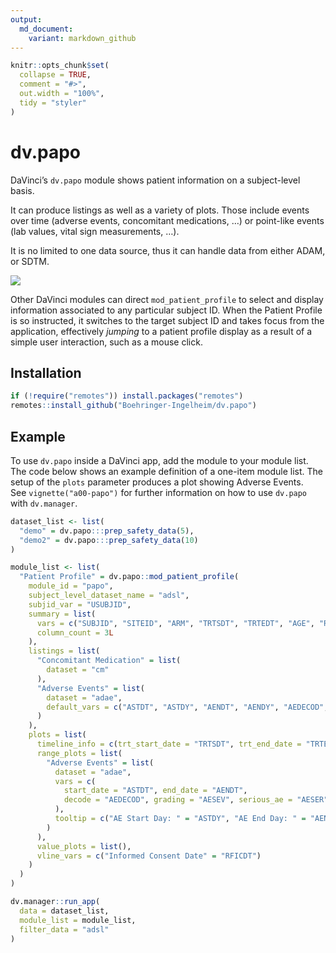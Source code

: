 ```yaml
---
output:
  md_document:
    variant: markdown_github
---
```


<!-- README.md is generated from README.Rmd. Please edit that file -->

```r
knitr::opts_chunk$set(
  collapse = TRUE,
  comment = "#>",
  out.width = "100%",
  tidy = "styler"
)
```

# dv.papo

<!-- badges: start -->
<!-- badges: end -->

DaVinci's `dv.papo` module shows patient information on a subject-level basis.

It can produce listings as well as a variety of plots. Those include events over time (adverse events, concomitant medications, ...) or point-like events (lab values, vital sign measurements, ...).

It is no limited to one data source, thus it can handle data from either ADAM, or SDTM.

![](man/figures/patient_profile_app.png)

Other DaVinci modules can direct `mod_patient_profile` to select and display information associated to any particular subject ID. When the Patient Profile is so instructed, it switches to the target subject ID and takes focus from the application, effectively *jumping* to a patient profile display as a result of a simple user interaction, such as a mouse click.

## Installation

``` r
if (!require("remotes")) install.packages("remotes")
remotes::install_github("Boehringer-Ingelheim/dv.papo")
```

## Example
To use `dv.papo` inside a DaVinci app, add the module to your module list. The code below shows an example definition of a one-item module list. The setup of the `plots` parameter produces a plot showing Adverse Events. <br>
See `vignette("a00-papo")` for further information on how to use `dv.papo` with `dv.manager`.

```r
dataset_list <- list(
  "demo" = dv.papo:::prep_safety_data(5),
  "demo2" = dv.papo:::prep_safety_data(10)
)

module_list <- list(
  "Patient Profile" = dv.papo::mod_patient_profile(
    module_id = "papo",
    subject_level_dataset_name = "adsl",
    subjid_var = "USUBJID",
    summary = list(
      vars = c("SUBJID", "SITEID", "ARM", "TRTSDT", "TRTEDT", "AGE", "RACE", "SEX", "BMIBL"),
      column_count = 3L
    ),
    listings = list(
      "Concomitant Medication" = list(
        dataset = "cm"
      ),
      "Adverse Events" = list(
        dataset = "adae",
        default_vars = c("ASTDT", "ASTDY", "AENDT", "AENDY", "AEDECOD", "AESEV")
      )
    ),
    plots = list(
      timeline_info = c(trt_start_date = "TRTSDT", trt_end_date = "TRTEDT"),
      range_plots = list(
        "Adverse Events" = list(
          dataset = "adae",
          vars = c(
            start_date = "ASTDT", end_date = "AENDT",
            decode = "AEDECOD", grading = "AESEV", serious_ae = "AESER"
          ),
          tooltip = c("AE Start Day: " = "ASTDY", "AE End Day: " = "AENDY")
        )
      ),
      value_plots = list(),
      vline_vars = c("Informed Consent Date" = "RFICDT")
    )
  )
)

dv.manager::run_app(
  data = dataset_list,
  module_list = module_list,
  filter_data = "adsl"
)
```
